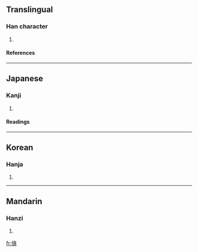 ==Translingual==
===Han character===
{{Han char|rad=人|as=11|sn=13|four=2828<sub>6</sub>|canj=人人戈金 (OOIC)}}
# {{defn|Han|sort=人11}}
====References====
{{Han ref|kx=0115.300|dkj=01056|dj=0247.010|hdz=10212.080|uh=50CB|ud=20683|bh=DCC1|bd=56513}}
----
==Japanese==
===Kanji===
{{ja-kanji|grade=|rs=人11}}
# {{defn|Japanese}} 
====Readings====
{{ja-readings|on=[[たん]] (tan), [[とん]] (ton)|kun=[[のびるさま]] (nobirusama), [[おろかなさま]] (orokanasama)}}
----
==Korean==
===Hanja===
{{ko-hanja|hangeul=[[탐]]|rv=tam|mr=t'am}}
# {{defn|Korean}}
----
==Mandarin==
===Hanzi===
{{cmn-hanzi|pin=[[tàn]] (tan4)|wg=t'an<sup>4</sup>}}
# {{defn|Mandarin}}

[[fr:僋]]